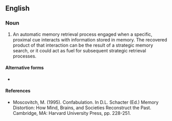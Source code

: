 ==English==

===Noun===
{{en-noun|-|+}}

# An automatic memory retrieval process engaged when a specific, proximal cue interacts with information stored in memory. The recovered product of that interaction can be the result of a strategic memory search, or it could act as fuel for subsequent strategic retrieval processes.

====Alternative forms====
* {{l|en|ecphoria}}

====References====
* Moscovitch, M. (1995). Confabulation. In D.L. Schacter (Ed.) Memory Distortion: How Mind, Brains, and Societies Reconstruct the Past. Cambridge, MA: Harvard University Press, pp. 228-251.